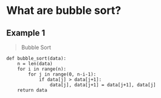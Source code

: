 # What are bubble sort?



## Example 1
> Bubble Sort
``` 
def bubble_sort(data):
    n = len(data)
    for i in range(n):
        for j in range(0, n-i-1):
            if data[j] > data[j+1]:
                data[j], data[j+1] = data[j+1], data[j]
    return data
```